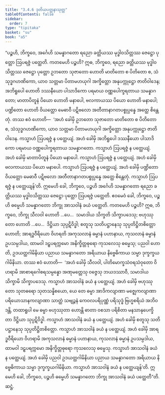 ```yaml
---
title: "3.4.6 ဒုတိယပတ္ထနာသုတ္တ"
tableOfContents: false
sidebar:
  order: 7
type: "tipitaka"
basket: "su"
book: "a5"
---
```



<DynamicBreadcrumb />

<Division number="136" book="a5">

<Paragraph number="759" book="a5">
“ပဉ္စဟိ, ဘိက္ခဝေ, အင်္ဂေဟိ သမန္နာဂတော ရညော ခတ္တိယဿ မုဒ္ဓါဝသိတ္တဿ ဇေဋ္ဌော ပုတ္တော ဩပရဇ္ဇံ ပတ္ထေတိ. ကတမေဟိ ပဉ္စဟိ? ဣဓ, ဘိက္ခဝေ, ရညော ခတ္တိယဿ မုဒ္ဓါဝသိတ္တဿ ဇေဋ္ဌော ပုတ္တော ဥဘတော သုဇာတော ဟောတိ မာတိတော စ ပိတိတော စ, သံသုဒ္ဓဂဟဏိကော, ယာဝ သတ္တမာ ပိတာမဟယုဂါ အက္ခိတ္တော အနုပက္ကုဋ္ဌော ဇာတိဝါဒေန; အဘိရူပေါ ဟောတိ ဒဿနီယော ပါသာဒိကော ပရမာယ ဝဏ္ဏပေါက္ခရတာယ သမန္နာဂတော; မာတာပိတူနံ ပိယော ဟောတိ မနာပေါ, ဗလကာယဿ ပိယော ဟောတိ မနာပေါ; ပဏ္ဍိတော ဟောတိ ဝိယတ္တော မေဓာဝီ ပဋိဗလော အတီတာနာဂတပစ္စုပ္ပန္နေ အတ္ထေ စိန္တေတုံ.
</Paragraph>

<Paragraph number="760" book="a5">
တဿ ဧဝံ ဟောတိ—  ‘အဟံ ခေါမှိ ဥဘတော သုဇာတော မာတိတော စ ပိတိတော စ, သံသုဒ္ဓဂဟဏိကော, ယာဝ သတ္တမာ ပိတာမဟယုဂါ အက္ခိတ္တော အနုပက္ကုဋ္ဌော ဇာတိဝါဒေန. ကသ္မာဟံ ဩပရဇ္ဇံ န ပတ္ထေယျံ. အဟံ ခေါမှိ အဘိရူပေါ ဒဿနီယော ပါသာဒိကော ပရမာယ ဝဏ္ဏပေါက္ခရတာယ သမန္နာဂတော. ကသ္မာဟံ ဩပရဇ္ဇံ န ပတ္ထေယျံ. အဟံ ခေါမှိ မာတာပိတူနံ ပိယော မနာပေါ. ကသ္မာဟံ ဩပရဇ္ဇံ န ပတ္ထေယျံ. အဟံ ခေါမှိ ဗလကာယဿ ပိယော မနာပေါ. ကသ္မာဟံ ဩပရဇ္ဇံ န ပတ္ထေယျံ. အဟံ ခေါမှိ ပဏ္ဍိတော ဝိယတ္တော မေဓာဝီ ပဋိဗလော အတီတာနာဂတပစ္စုပ္ပန္နေ အတ္ထေ စိန္တေတုံ. ကသ္မာဟံ ဩပရဇ္ဇံ န ပတ္ထေယျန်’တိ. ဣမေဟိ ခေါ, ဘိက္ခဝေ, ပဉ္စဟိ အင်္ဂေဟိ သမန္နာဂတော ရညော ခတ္တိယဿ မုဒ္ဓါဝသိတ္တဿ ဇေဋ္ဌော ပုတ္တော ဩပရဇ္ဇံ ပတ္ထေတိ.
</Paragraph>

<Paragraph number="761" book="a5">
ဧဝမေဝံ ခေါ, ဘိက္ခဝေ, ပဉ္စဟိ ဓမ္မေဟိ သမန္နာဂတော ဘိက္ခု အာသဝါနံ ခယံ ပတ္ထေတိ. ကတမေဟိ ပဉ္စဟိ? ဣဓ, ဘိက္ခဝေ, ဘိက္ခု သီလဝါ ဟောတိ …ပေ…  သမာဒါယ သိက္ခတိ သိက္ခာပဒေသု; ဗဟုဿုတော ဟောတိ …ပေ…  ဒိဋ္ဌိယာ သုပ္ပဋိဝိဒ္ဓါ; စတူသု သတိပဋ္ဌာနေသု သုပ္ပတိဋ္ဌိတစိတ္တော ဟောတိ; အာရဒ္ဓဝီရိယော ဝိဟရတိ အကုသလာနံ ဓမ္မာနံ ပဟာနာယ, ကုသလာနံ ဓမ္မာနံ ဥပသမ္ပဒါယ, ထာမဝါ ဒဠှပရက္ကမော အနိက္ခိတ္တဓုရော ကုသလေသု ဓမ္မေသု; ပညဝါ ဟောတိ, ဥဒယတ္ထဂါမိနိယာ ပညာယ သမန္နာဂတော အရိယာယ နိဗ္ဗေဓိကာယ သမ္မာ ဒုက္ခက္ခယဂါမိနိယာ.
</Paragraph>

<Paragraph number="762" book="a5">
တဿ ဧဝံ ဟောတိ—  ‘အဟံ ခေါမှိ သီလဝါ, ပါတိမောက္ခသံဝရသံဝုတော ဝိဟရာမိ အာစာရဂေါစရသမ္ပန္နော အဏုမတ္တေသု ဝဇ္ဇေသု ဘယဒဿာဝီ, သမာဒါယ သိက္ခာမိ သိက္ခာပဒေသု. ကသ္မာဟံ အာသဝါနံ ခယံ န ပတ္ထေယျံ. အဟံ ခေါမှိ ဗဟုဿုတော သုတဓရော သုတသန္နိစယော, ယေ တေ ဓမ္မာ အာဒိကလျာဏာ မဇ္ဈေကလျာဏာ ပရိယောသာနကလျာဏာ သာတ္ထံ သဗျဉ္ဇနံ ကေဝလပရိပုဏ္ဏံ ပရိသုဒ္ဓံ ဗြဟ္မစရိယံ အဘိဝဒန္တိ, တထာရူပါ မေ ဓမ္မာ ဗဟုဿုတာ ဟောန္တိ ဓာတာ ဝစသာ ပရိစိတာ မနသာနုပေက္ခိတာ ဒိဋ္ဌိယာ သုပ္ပဋိဝိဒ္ဓါ. ကသ္မာဟံ အာသဝါနံ ခယံ န ပတ္ထေယျံ. အဟံ ခေါမှိ စတူသု သတိပဋ္ဌာနေသု သုပ္ပတိဋ္ဌိတစိတ္တော. ကသ္မာဟံ အာသဝါနံ ခယံ န ပတ္ထေယျံ. အဟံ ခေါမှိ အာရဒ္ဓဝီရိယော ဝိဟရာမိ အကုသလာနံ ဓမ္မာနံ ပဟာနာယ, ကုသလာနံ ဓမ္မာနံ ဥပသမ္ပဒါယ, ထာမဝါ ဒဠှပရက္ကမော အနိက္ခိတ္တဓုရော ကုသလေသု ဓမ္မေသု. ကသ္မာဟံ အာသဝါနံ ခယံ န ပတ္ထေယျံ. အဟံ ခေါမှိ ပညဝါ ဥဒယတ္ထဂါမိနိယာ ပညာယ သမန္နာဂတော အရိယာယ နိဗ္ဗေဓိကာယ သမ္မာ ဒုက္ခက္ခယဂါမိနိယာ. ကသ္မာဟံ အာသဝါနံ ခယံ န ပတ္ထေယျန်’တိ. ဣမေဟိ ခေါ, ဘိက္ခဝေ, ပဉ္စဟိ ဓမ္မေဟိ သမန္နာဂတော ဘိက္ခု အာသဝါနံ ခယံ ပတ္ထေတီ”တိ.

</Paragraph>
</Division>

<Paragraph number="763" type="center" book="a5">
ဆဋ္ဌံ.
</Paragraph>
